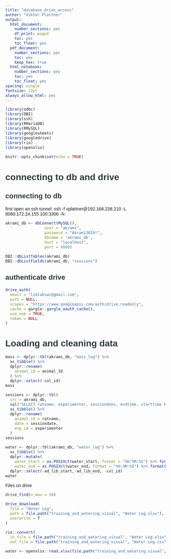 ```yaml
---
title: "database_drive_access"
author: "Viktor Plattner"
output:
  html_document:
    number_sections: yes
    df_print: paged
    toc: yes
    toc_float: yes
  pdf_document:
    number_sections: yes
    toc: yes
    keep_tex: true
  html_notebook:
    number_sections: yes
    toc: yes
    toc_float: yes
spacing: single
fontsize: 12pt
always_allow_html: yes
---
```


<style type="text/css">

body{ /* Normal  */
      font-size: 14px;
      font-family: "Arial", Helvetica, sans-serif;
  }
td {  /* Table  */
  font-size: 12px;
}
h1.title {
  font-size: 38px;
  font-family: "Arial", Helvetica, sans-serif;
  color: #4d4e4f;
}
h1 { /* Header 1 */
  font-size: 28px;
  font-family: "Arial", Helvetica, sans-serif;
  color: #2c3a3e;
}
h2 { /* Header 2 */
  font-size: 22px;
  font-family: "Arial", Helvetica, sans-serif;
  color: #2c3a3e;
}
h3 { /* Header 3 */
  font-size: 18px;
  font-family: "Arial", Helvetica, sans-serif;
  color: #2c3a3e;
}
code.r{ /* Code block */
    font-size: 12px;
}
pre { /* Code block - determines code spacing between lines */
    font-size: 14px;
}
</style>


```r
library(odbc)
library(DBI)
library(ssh)
library(RMariaDB)
library(RMySQL)
library(googlesheets)
library(googledrive)
library(rio)
library(openxlsx)

knitr::opts_chunk$set(echo = TRUE)
```

# connecting to db and drive

## connecting to db
first open an ssh tunnel: ssh -f vplattner@192.168.238.210 -L 8080:172.24.155.100:3306 -N


```r

akrami_db <- dbConnect(MySQL(), 
                 user = "akrami", 
                 password = "Akrami2019!",
                 dbname = 'akrami_db',
                 host = "localhost",
                 port = 8080)

DBI::dbListTables(akrami_db)
DBI::dbListFields(akrami_db, "sessions")

```

## authenticate drive  

```r
drive_auth(
  email = "limlabswc@gmail.com",
  path = NULL,
  scopes = "https://www.googleapis.com/auth/drive.readonly",
  cache = gargle::gargle_oauth_cache(),
  use_oob = TRUE,
  token = NULL
)
```


# Loading and cleaning data



```r
mass <- dplyr::tbl(akrami_db, "mass_log") %>%
  as_tibble() %>% 
  dplyr::rename(
    animal_id = animal_ID
  ) %>% 
  dplyr::select(-col_id)
mass
```




```r
sessions <- dplyr::tbl(
  src = akrami_db,
  sql("SELECT ratname, experimenter, sessiondate, endtime, starttime FROM sessions")) %>% 
  as_tibble() %>% 
  dplyr::rename(
    animal_id = ratname,
    date = sessiondate,
    exp_id = experimenter
  ) 
sessions
```




```r
water <- dplyr::tbl(akrami_db, "water_log") %>%
  as_tibble() %>% 
  dplyr::mutate(
    water_start = as.POSIXct(water_start, format = "%H:%M:%S") %>% format(format = "%H:%M:%S"),
    water_end = as.POSIXct(water_end, format = "%H:%M:%S") %>% format(format = "%H:%M:%S")) %>% 
  dplyr::select(-ad_lib_start,-ad_lib_end, -col_id)
water
```


Files on drive

```r
drive_find(n_max = 30)
```

```r
drive_download(
  file = "Water Log",
  path = file.path("training_and_watering_visual", "Water Log.xlsx"),
  overwrite = T
)

rio::convert(
  in_file = file.path("training_and_watering_visual", "Water Log.xlsx"),
  out_file = file.path("training_and_watering_visual", "Water Log.csv"))

```



```r
water <- openxlsx::read.xlsx(file.path("training_and_watering_visual", "Water Log.xlsx"))
```

